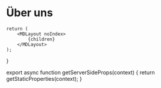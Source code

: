 
# Über uns

	return (
		<MDLayout noIndex>
			{children}
		</MDLayout>
	);
}

export async function getServerSideProps(context) {
	return getStaticProperties(context);
}
